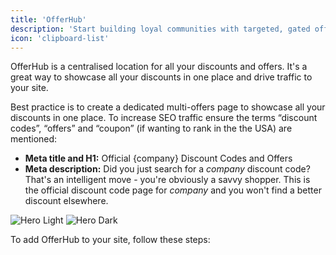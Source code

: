 ```yaml
---
title: 'OfferHub'
description: 'Start building loyal communities with targeted, gated offers.'
icon: 'clipboard-list'
---
```


OfferHub is a centralised location for all your discounts and offers. It's a great way to showcase all your discounts in one place and drive traffic to your site.

<Tip>
  Best practice is to create a dedicated multi-offers page to showcase all your discounts in one place. To increase SEO traffic ensure the terms “discount codes”, “offers” and “coupon” (if wanting to rank in the the USA) are mentioned:

  - **Meta title and H1:** Official {company} Discount Codes and Offers
  - **Meta description:** Did you just search for a _company_ discount code? That's an intelligent move - you're obviously a savvy shopper. This is the official discount code page for _company_ and you won't find a better discount elsewhere.
</Tip>

  <Frame caption="OfferHub is a powerful showcase of all your offers and discounts in one place. ">
    <img
      className="block dark:hidden"
      src="/images/GoCertify-OfferHub.png"
      alt="Hero Light"
    />
    <img
      className="hidden dark:block"
      src="/images/GoCertify-OfferHub.png"
      alt="Hero Dark"
    />
  </Frame>

To add OfferHub to your site, follow these steps:

<OfferHubIntegrationSteps />

